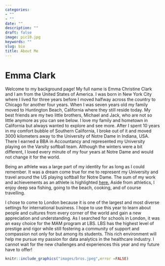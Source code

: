 ```yaml
---
categories:
- ""
- ""
date: ""
description: ""
draft: false
image: pic10.jpg
keywords: ""
slug: bio
title: About Me
---
```


# Emma Clark

Welcome to my background page! My full name is Emma Christine Clark and I am from the United States of America. I was born in New York City where I lived for three years before I moved halfway across the country to Chicago for another four years. When I was seven years old my family moved to Huntington Beach, California where they still reside today. My best friends are my two little brothers, Michael and Jack, who are not so little anymore as you can see below. I love my family and hometown in California but always wanted to explore and see more. After I spent 10 years in my comfort bubble of Southern California, I broke out of it and moved 3000 kilometers away to the University of Notre Dame in Indiana, USA. There I earned a BBA in Accountancy and represented my University playing on the Varsity softball team. Although the winters were a bit different, I loved every minute of my four years at Notre Dame and would not change it for the world.

Being an athlete was a large part of my identity for as long as I could remember. It was a dream come true for me to represent my University and travel around the US playing softball for Notre Dame. The sum of my work and achievements as an athlete is highlighted [here.](https://und.com/roster/emma-clark-2/) Aside from athletics, I enjoy deep sea fishing, going to the beach, cooking, and of course travelling.

I chose to come to London because it is one of the largest and most diverse settings for international business. I hope to use this year to learn about people and cultures from every corner of the world and gain a new appreciation and understanding. As I searched for schools in London, it was an easy choice for the MAM program at LBS. LBS has the highest level of prestige and rigor while still fostering a community of support and compassion not only for but among its students. This rich environment will help me pursue my passion for data analytics in the healthcare industry. I cannot wait for the new challenges and experiences this year and my future have to offer!

```r
knitr::include_graphics("images/bros.jpeg",error =FALSE)
```
